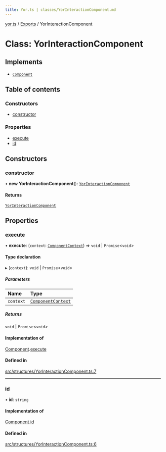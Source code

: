 ```yaml
---
title: Yor.ts | classes/YorInteractionComponent.md
---
```

[yor.ts](../README.md) / [Exports](../modules.md) / YorInteractionComponent

# Class: YorInteractionComponent

## Implements

- [`Component`](../interfaces/Component.md)

## Table of contents

### Constructors

- [constructor](YorInteractionComponent.md#constructor)

### Properties

- [execute](YorInteractionComponent.md#execute)
- [id](YorInteractionComponent.md#id)

## Constructors

### constructor

• **new YorInteractionComponent**(): [`YorInteractionComponent`](YorInteractionComponent.md)

#### Returns

[`YorInteractionComponent`](YorInteractionComponent.md)

## Properties

### execute

• **execute**: (`context`: [`ComponentContext`](ComponentContext.md)) => `void` \| `Promise`\<`void`\>

#### Type declaration

▸ (`context`): `void` \| `Promise`\<`void`\>

##### Parameters

| Name | Type |
| :------ | :------ |
| `context` | [`ComponentContext`](ComponentContext.md) |

##### Returns

`void` \| `Promise`\<`void`\>

#### Implementation of

[Component](../interfaces/Component.md).[execute](../interfaces/Component.md#execute)

#### Defined in

[src/structures/YorInteractionComponent.ts:7](https://github.com/OreOreki/interactions.ts/blob/dd9125a/src/structures/YorInteractionComponent.ts#L7)

___

### id

• **id**: `string`

#### Implementation of

[Component](../interfaces/Component.md).[id](../interfaces/Component.md#id)

#### Defined in

[src/structures/YorInteractionComponent.ts:6](https://github.com/OreOreki/interactions.ts/blob/dd9125a/src/structures/YorInteractionComponent.ts#L6)
